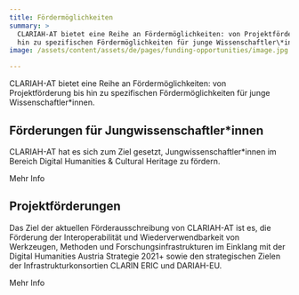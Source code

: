 ```yaml
---
title: Fördermöglichkeiten
summary: >
  CLARIAH-AT bietet eine Reihe an Fördermöglichkeiten: von Projektförderung bis
  hin zu spezifischen Fördermöglichkeiten für junge Wissenschaftler\*innen.
image: /assets/content/assets/de/pages/funding-opportunities/image.jpg

---
```


CLARIAH-AT bietet eine Reihe an Fördermöglichkeiten: von Projektförderung bis hin zu spezifischen Fördermöglichkeiten für junge Wissenschaftler\*innen.

## Förderungen für Jungwissenschaftler\*innen

CLARIAH-AT hat es sich zum Ziel gesetzt, Jungwissenschaftler\*innen im Bereich Digital Humanities & Cultural Heritage zu fördern.

<Link link={{ discriminant: "pages", value: "funding-opportunities-for-junior-researcher" }}>Mehr Info</Link>

## Projektförderungen

Das Ziel der aktuellen Förderausschreibung von CLARIAH-AT ist es, die Förderung der Interoperabilität und Wiederverwendbarkeit von Werkzeugen, Methoden und Forschungsinfrastrukturen im Einklang mit der Digital Humanities Austria Strategie 2021+ sowie den strategischen Zielen der Infrastrukturkonsortien CLARIN ERIC und DARIAH-EU.

<Link link={{ discriminant: "pages", value: "project-funding" }}>Mehr Info</Link>
